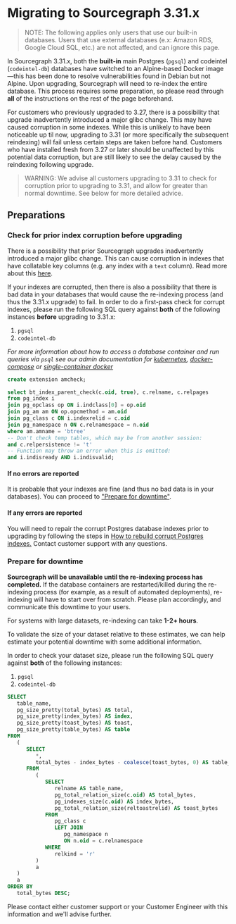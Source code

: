 # Migrating to Sourcegraph 3.31.x

> NOTE: The following applies only users that use our built-in databases. Users that use external databases (e.x: Amazon RDS, Google Cloud SQL, etc.) are not affected, and can ignore this page.

In Sourcegraph 3.31.x, both the **built-in** main Postgres (`pgsql`) and codeintel (`codeintel-db`) databases have switched to an Alpine-based Docker image—this has been done to resolve vulnerabilities found in Debian but not Alpine. Upon upgrading, Sourcegraph will need to re-index the entire database. This process requires some preparation, so please read through **all** of the instructions on the rest of the page beforehand.

For customers who previously upgraded to 3.27, there is a possibility that upgrade inadvertently introduced a major glibc change. This may have caused corruption in some indexes. While this is unlikely to have been noticeable up til now, upgrading to 3.31 (or more specifically the subsequent reindexing) will fail unless certain steps are taken before hand. Customers who have installed fresh from 3.27 or later should be unaffected by this potential data corruption, but are still likely to see the delay caused by the reindexing following upgrade.

> WARNING: We advise all customers upgrading to 3.31 to check for corruption prior  to upgrading to 3.31, and allow for greater than normal downtime. See below for more detailed advice.

## Preparations

### Check for prior index corruption before upgrading

There is a possibility that prior Sourcegraph upgrades inadvertently introduced a major glibc change. This can cause corruption in indexes that have collatable key columns (e.g. any index with a `text` column). Read more about this [here](https://postgresql.verite.pro/blog/2018/08/27/glibc-upgrade.html).

If your indexes are corrupted, then there is also a possibility that there is bad data in your databases that would cause the re-indexing process (and thus the 3.31.x upgrade) to fail. In order to do a first-pass check for corrupt indexes, please run the following SQL query against **both** of the following instances **before** upgrading to 3.31.x:

1. `pgsql`
2. `codeintel-db`

*For more information about how to access a database container and run queries via `psql` see our admin documentation for [kubernetes](/admin/deploy/kubernetes/operations#access-the-database), [docker-compose](/admin/deploy/docker-compose/#access-the-database) or [single-container docker](/admin/deploy/docker-single-container/#access-the-database)*

```sql
create extension amcheck;

select bt_index_parent_check(c.oid, true), c.relname, c.relpages
from pg_index i
join pg_opclass op ON i.indclass[0] = op.oid
join pg_am am ON op.opcmethod = am.oid
join pg_class c ON i.indexrelid = c.oid
join pg_namespace n ON c.relnamespace = n.oid
where am.amname = 'btree'
-- Don't check temp tables, which may be from another session:
and c.relpersistence != 't'
-- Function may throw an error when this is omitted:
and i.indisready AND i.indisvalid;
```

#### If no errors are reported

It is probable that your indexes are fine (and thus no bad data is in your databases). You can proceed to ["Prepare for downtime"](#prepare-for-downtime).

#### If any errors are reported

You will need to repair the corrupt Postgres database indexes prior to upgrading by following the steps in [How to rebuild corrupt Postgres indexes.](https://docs.sourcegraph.com/admin/how-to/rebuild-corrupt-postgres-indexes) Contact customer support with any questions.

### Prepare for downtime

**Sourcegraph will be unavailable until the re-indexing process has completed.** If the database containers are restarted/killed during the re-indexing process (for example, as a result of automated deployments), re-indexing will have to start over from scratch. Please plan accordingly, and communicate this downtime to your users.

For systems with large datasets, re-indexing can take **1-2+ hours**.

To validate the size of your dataset relative to these estimates, we can help estimate your potential downtime with some additional information.

In order to check your dataset size, please run the following SQL query against **both** of the following instances:

1. `pgsql`
2. `codeintel-db`

```sql
SELECT
   table_name,
   pg_size_pretty(total_bytes) AS total,
   pg_size_pretty(index_bytes) AS index,
   pg_size_pretty(toast_bytes) AS toast,
   pg_size_pretty(table_bytes) AS table
FROM
   (
      SELECT
         *,
         total_bytes - index_bytes - coalesce(toast_bytes, 0) AS table_bytes
      FROM
         (
            SELECT
               relname AS table_name,
               pg_total_relation_size(c.oid) AS total_bytes,
               pg_indexes_size(c.oid) AS index_bytes,
               pg_total_relation_size(reltoastrelid) AS toast_bytes
            FROM
               pg_class c
               LEFT JOIN
                  pg_namespace n
                  ON n.oid = c.relnamespace
            WHERE
               relkind = 'r'
         )
         a
   )
   a
ORDER BY
   total_bytes DESC;
```

Please contact either customer support or your Customer Engineer with this information and we'll advise further.
